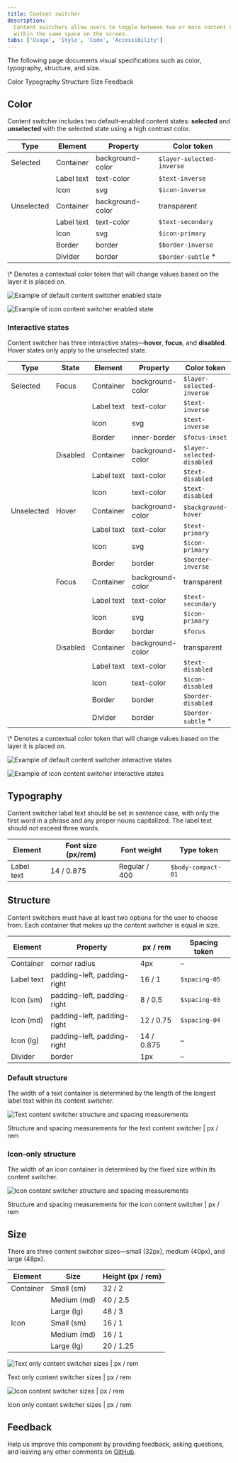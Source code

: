 ```yaml
---
title: Content switcher
description:
  Content switchers allow users to toggle between two or more content sections
  within the same space on the screen.
tabs: ['Usage', 'Style', 'Code', 'Accessibility']
---
```


<PageDescription>

The following page documents visual specifications such as color, typography,
structure, and size.

</PageDescription>

<AnchorLinks>

<AnchorLink>Color</AnchorLink>
<AnchorLink>Typography</AnchorLink>
<AnchorLink>Structure</AnchorLink>
<AnchorLink>Size</AnchorLink>
<AnchorLink>Feedback</AnchorLink>

</AnchorLinks>

## Color

Content switcher includes two default-enabled content states: **selected** and
**unselected** with the selected state using a high contrast color.

| Type       | Element    | Property         | Color token               |
| ---------- | ---------- | ---------------- | ------------------------- |
| Selected   | Container  | background-color | `$layer-selected-inverse` |
|            | Label text | text-color       | `$text-inverse`           |
|            | Icon       | svg              | `$icon-inverse`           |
| Unselected | Container  | background-color | transparent               |
|            | Label text | text-color       | `$text-secondary`         |
|            | Icon       | svg              | `$icon-primary`           |
|            | Border     | border           | `$border-inverse`         |
|            | Divider    | border           | `$border-subtle` \*       |

<Caption fullWidth>
  \* Denotes a contextual color token that will change values based on the layer
  it is placed on.
</Caption>

<Row>
<Column colLg={8}>

<Tabs>

<Tab label="Default">

![Example of default content switcher enabled state](images/content-switcher-style-color-enabled-text.png)

</Tab>

<Tab label="Icon">

![Example of icon content switcher enabled state](images/content-switcher-style-color-enabled-icon.png)

</Tab>

</Tabs>

</Column>
</Row>

### Interactive states

Content switcher has three interactive states—**hover**, **focus**, and
**disabled**. Hover states only apply to the unselected state.

| Type       | State    | Element    | Property         | Color token                |
| ---------- | -------- | ---------- | ---------------- | -------------------------- |
| Selected   | Focus    | Container  | background-color | `$layer-selected-inverse`  |
|            |          | Label text | text-color       | `$text-inverse`            |
|            |          | Icon       | svg              | `$text-inverse`            |
|            |          | Border     | inner-border     | `$focus-inset`             |
|            | Disabled | Container  | background-color | `$layer-selected-disabled` |
|            |          | Label text | text-color       | `$text-disabled`           |
|            |          | Icon       | text-color       | `$text-disabled`           |
| Unselected | Hover    | Container  | background-color | `$background-hover`        |
|            |          | Label text | text-color       | `$text-primary`            |
|            |          | Icon       | svg              | `$icon-primary`            |
|            |          | Border     | border           | `$border-inverse`          |
|            | Focus    | Container  | background-color | transparent                |
|            |          | Label text | text-color       | `$text-secondary`          |
|            |          | Icon       | svg              | `$icon-primary`            |
|            |          | Border     | border           | `$focus`                   |
|            | Disabled | Container  | background-color | transparent                |
|            |          | Label text | text-color       | `$text-disabled`           |
|            |          | Icon       | text-color       | `$icon-disabled`           |
|            |          | Border     | border           | `$border-disabled`         |
|            |          | Divider    | border           | `$border-subtle` \*        |

<Caption fullWidth>
  \* Denotes a contextual color token that will change values based on the layer
  it is placed on.
</Caption>

<Row>
<Column colLg={8}>

<Tabs>

<Tab label="Default">

![Example of default content switcher interactive states](images/content-switcher-style-color-text.png)

</Tab>

<Tab label="Icon">

![Example of icon content switcher interactive states](images/content-switcher-style-color-icon.png)

</Tab>

</Tabs>

</Column>
</Row>

## Typography

Content switcher label text should be set in sentence case, with only the first
word in a phrase and any proper nouns capitalized. The label text should not
exceed three words.

| Element    | Font size (px/rem) | Font weight   | Type token         |
| ---------- | ------------------ | ------------- | ------------------ |
| Label text | 14 / 0.875         | Regular / 400 | `$body-compact-01` |

## Structure

Content switchers must have at least two options for the user to choose from.
Each container that makes up the content switcher is equal in size.

| Element    | Property                    | px / rem   | Spacing token |
| ---------- | --------------------------- | ---------- | ------------- |
| Container  | corner radius               | 4px        | –             |
| Label text | padding-left, padding-right | 16 / 1     | `$spacing-05` |
| Icon (sm)  | padding-left, padding-right | 8 / 0.5    | `$spacing-03` |
| Icon (md)  | padding-left, padding-right | 12 / 0.75  | `$spacing-04` |
| Icon (lg)  | padding-left, padding-right | 14 / 0.875 | –             |
| Divider    | border                      | 1px        | –             |

### Default structure

The width of a text container is determined by the length of the longest label
text within its content switcher.

<div className="image--fixed">

![Text content switcher structure and spacing measurements](images/content-switcher-style-structure-text.png)

</div>

<Caption fullWidth>
  Structure and spacing measurements for the text content switcher | px / rem
</Caption>

### Icon-only structure

The width of an icon container is determined by the fixed size within its
content switcher.

<div className="image--fixed">

![Icon content switcher structure and spacing measurements](images/content-switcher-style-structure-icon.png)

</div>

<Caption fullwidth>
  Structure and spacing measurements for the icon content switcher | px / rem
</Caption>

## Size

There are three content switcher sizes—small (32px), medium (40px), and large
(48px).

| Element   | Size        | Height (px / rem) |
| --------- | ----------- | ----------------- |
| Container | Small (sm)  | 32 / 2            |
|           | Medium (md) | 40 / 2.5          |
|           | Large (lg)  | 48 / 3            |
| Icon      | Small (sm)  | 16 / 1            |
|           | Medium (md) | 16 / 1            |
|           | Large (lg)  | 20 / 1.25         |

<div className="image--fixed">

![Text only content switcher sizes | px / rem](images/content-switcher-style-size-text.png)

</div>

<Caption>Text only content switcher sizes | px / rem</Caption>

<div className="image--fixed">

![Icon content switcher sizes | px / rem](images/content-switcher-style-size-icon.png)

</div>

<Caption>Icon only content switcher sizes | px / rem</Caption>

## Feedback

Help us improve this component by providing feedback, asking questions, and
leaving any other comments on
[GitHub](https://github.com/carbon-design-system/carbon-website/issues/new?assignees=&labels=feedback&template=feedback.md).
